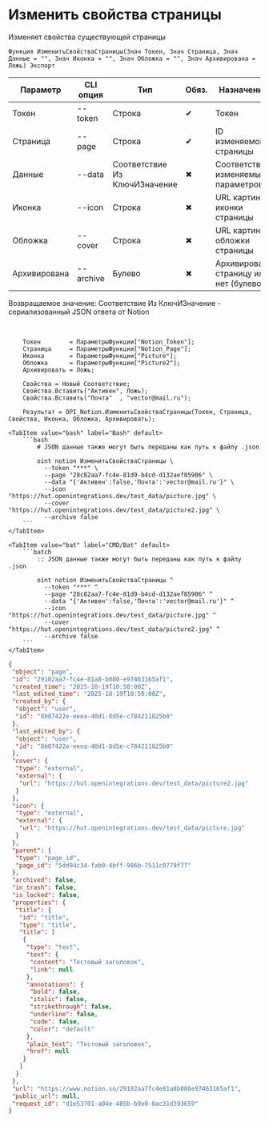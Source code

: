 ﻿---
sidebar_position: 4
description: Изменить свойства страницы и другие функции для работы с Notion в Открытом пакете интеграций - бесплатной open-source библиотеке интеграций для 1С:Предприятие 8, OneScript и CLI
keywords: [1C, 1С, 1С:Предприятие, 1С:Предприятие 8.3, API, Интеграция, Сервисы, Обмен, OneScript, CLI, Notion]
---


# Изменить свойства страницы
 Изменяет свойства существующей страницы



`Функция ИзменитьСвойстваСтраницы(Знач Токен, Знач Страница, Знач Данные = "", Знач Иконка = "", Знач Обложка = "", Знач Архивирована = Ложь) Экспорт`

  | Параметр | CLI опция | Тип | Обяз. | Назначение |
  |-|-|-|-|-|
  | Токен | --token | Строка | &#x2714; | Токен |
  | Страница | --page | Строка | &#x2714; | ID изменяемой страницы |
  | Данные | --data | Соответствие Из КлючИЗначение | &#x2716; | Соответствие изменяемых параметров |
  | Иконка | --icon | Строка | &#x2716; | URL картинки иконки страницы |
  | Обложка | --cover | Строка | &#x2716; | URL картинки обложки страницы |
  | Архивирована | --archive | Булево | &#x2716; | Архивировать страницу или нет (булево) |

  
  Возвращаемое значение:   Соответствие Из КлючИЗначение - сериализованный JSON ответа от Notion

<br/>



```bsl title="Пример использования для 1С:Предприятие/OneScript"
    Токен        = ПараметрыФункции["Notion_Token"];
    Страница     = ПараметрыФункции["Notion_Page"];
    Иконка       = ПараметрыФункции["Picture"];
    Обложка      = ПараметрыФункции["Picture2"];
    Архивировать = Ложь;

    Свойства = Новый Соответствие;
    Свойства.Вставить("Активен", Ложь);
    Свойства.Вставить("Почта"  , "vector@mail.ru");

    Результат = OPI_Notion.ИзменитьСвойстваСтраницы(Токен, Страница, Свойства, Иконка, Обложка, Архивировать);
```
    

 <Tabs>
  
    <TabItem value="bash" label="Bash" default>
        ```bash
            # JSON данные также могут быть переданы как путь к файлу .json
            
            oint notion ИзменитьСвойстваСтраницы \
              --token "***" \
              --page "28c82aa7-fc4e-81d9-b4cd-d132aef85906" \
              --data "{'Активен':false,'Почта':'vector@mail.ru'}" \
              --icon "https://hut.openintegrations.dev/test_data/picture.jpg" \
              --cover "https://hut.openintegrations.dev/test_data/picture2.jpg" \
              --archive false
        ```
    </TabItem>
  
    <TabItem value="bat" label="CMD/Bat" default>
        ```batch
            :: JSON данные также могут быть переданы как путь к файлу .json
            
            oint notion ИзменитьСвойстваСтраницы ^
              --token "***" ^
              --page "28c82aa7-fc4e-81d9-b4cd-d132aef85906" ^
              --data "{'Активен':false,'Почта':'vector@mail.ru'}" ^
              --icon "https://hut.openintegrations.dev/test_data/picture.jpg" ^
              --cover "https://hut.openintegrations.dev/test_data/picture2.jpg" ^
              --archive false
        ```
    </TabItem>
</Tabs>


```json title="Результат"
{
 "object": "page",
 "id": "29182aa7-fc4e-81a8-b080-e97463165af1",
 "created_time": "2025-10-19T10:50:00Z",
 "last_edited_time": "2025-10-19T10:50:00Z",
 "created_by": {
  "object": "user",
  "id": "8b07422e-eeea-40d1-8d5e-c784211825b0"
 },
 "last_edited_by": {
  "object": "user",
  "id": "8b07422e-eeea-40d1-8d5e-c784211825b0"
 },
 "cover": {
  "type": "external",
  "external": {
   "url": "https://hut.openintegrations.dev/test_data/picture2.jpg"
  }
 },
 "icon": {
  "type": "external",
  "external": {
   "url": "https://hut.openintegrations.dev/test_data/picture.jpg"
  }
 },
 "parent": {
  "type": "page_id",
  "page_id": "5dd94c34-fab0-4bff-986b-7511c0779f77"
 },
 "archived": false,
 "in_trash": false,
 "is_locked": false,
 "properties": {
  "title": {
   "id": "title",
   "type": "title",
   "title": [
    {
     "type": "text",
     "text": {
      "content": "Тестовый заголовок",
      "link": null
     },
     "annotations": {
      "bold": false,
      "italic": false,
      "strikethrough": false,
      "underline": false,
      "code": false,
      "color": "default"
     },
     "plain_text": "Тестовый заголовок",
     "href": null
    }
   ]
  }
 },
 "url": "https://www.notion.so/29182aa7fc4e81a8b080e97463165af1",
 "public_url": null,
 "request_id": "d1e53701-a04e-485b-b9e0-8ac31d393659"
}
```
